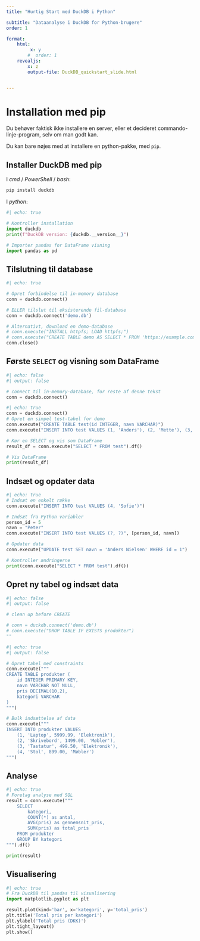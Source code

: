 ```yaml
---
title: "Hurtig Start med DuckDB i Python"

subtitle: "Dataanalyse i DuckDB for Python-brugere"
order: 1

format: 
    html:
         x: y
        #  order: 1
    revealjs:
        x: z
        output-file: DuckDB_quickstart_slide.html


---
```


# Installation med pip

Du behøver faktisk ikke installere en server, eller et decideret commando-linje-program, selv om man godt kan.

Du kan bare nøjes med at installere en python-pakke, med `pip`.

## Installer DuckDB med pip

I _cmd_ / _PowerShell_ / _bash_:

```cmd
pip install duckdb
```

I _python_:
```python
#| echo: true

# Kontroller installation
import duckdb
print(f"DuckDB version: {duckdb.__version__}")

# Importer pandas for DataFrame visning
import pandas as pd
```

## Tilslutning til database

```python
#| echo: true

# Opret forbindelse til in-memory database
conn = duckdb.connect()

# ELLER tilslut til eksisterende fil-database
conn = duckdb.connect('demo.db')

# Alternativt, download en demo-database
# conn.execute("INSTALL httpfs; LOAD httpfs;")
# conn.execute("CREATE TABLE demo AS SELECT * FROM 'https://example.com/demodata.csv'")
conn.close()
```

## Første `SELECT` og visning som DataFrame

```python
#| echo: false
#| output: false

# connect til in-memory-database, for reste af denne tekst
conn = duckdb.connect()

```

```python
#| echo: true
conn = duckdb.connect()
# Opret en simpel test-tabel for demo
conn.execute("CREATE TABLE test(id INTEGER, navn VARCHAR)")
conn.execute("INSERT INTO test VALUES (1, 'Anders'), (2, 'Mette'), (3, 'Lars')")

# Kør en SELECT og vis som DataFrame
result_df = conn.execute("SELECT * FROM test").df()

# Vis DataFrame
print(result_df)
```

<!-- ```
   id    navn
0   1  Anders
1   2   Mette
2   3    Lars
``` -->

## Indsæt og opdater data

```python
#| echo: true
# Indsæt en enkelt række
conn.execute("INSERT INTO test VALUES (4, 'Sofie')")

# Indsæt fra Python variabler
person_id = 5
navn = "Peter"
conn.execute("INSERT INTO test VALUES (?, ?)", [person_id, navn])

# Opdater data
conn.execute("UPDATE test SET navn = 'Anders Nielsen' WHERE id = 1")

# Kontroller ændringerne
print(conn.execute("SELECT * FROM test").df())
```

## Opret ny tabel og indsæt data

```python
#| echo: false
#| output: false

# clean up before CREATE 

# conn = duckdb.connect('demo.db')
# conn.execute("DROP TABLE IF EXISTS produkter")
""
```

```python
#| echo: true
#| output: false

# Opret tabel med constraints
conn.execute("""
CREATE TABLE produkter (
    id INTEGER PRIMARY KEY,
    navn VARCHAR NOT NULL,
    pris DECIMAL(10,2),
    kategori VARCHAR
)
""")

# Bulk indsættelse af data
conn.execute("""
INSERT INTO produkter VALUES
    (1, 'Laptop', 5999.99, 'Elektronik'),
    (2, 'Skrivebord', 1499.00, 'Møbler'),
    (3, 'Tastatur', 499.50, 'Elektronik'),
    (4, 'Stol', 899.00, 'Møbler')
""")
```

## Analyse

```python
#| echo: true
# Foretag analyse med SQL
result = conn.execute("""
    SELECT 
        kategori, 
        COUNT(*) as antal, 
        AVG(pris) as gennemsnit_pris,
        SUM(pris) as total_pris
    FROM produkter
    GROUP BY kategori
""").df()

print(result)
```

## Visualisering

```python
#| echo: true
# Fra DuckDB til pandas til visualisering
import matplotlib.pyplot as plt

result.plot(kind='bar', x='kategori', y='total_pris')
plt.title('Total pris per kategori')
plt.ylabel('Total pris (DKK)')
plt.tight_layout()
plt.show()
```
